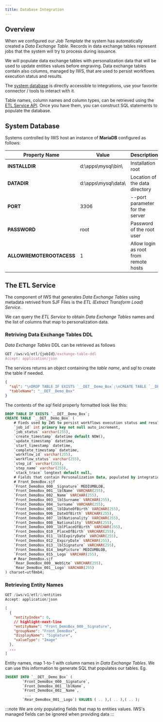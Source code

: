 ```yaml
---
title: Database Integration
---
```


## Overview 

When we configured our *Job Template* the system has automatically created a *Data Exchange Table*. Records in data exchange tables represent jobs that the system will try to process during issuance. 

We will populate data exchange tables with personalization data that will be used to update entities values before engraving. Data exchange tables contain also columns, managed by IWS, that are used to persist workflows execution status and results.

The [system database](#system-database) is directly accessible to integrations, use your favorite connector / tools to interact with it.

Table names, column names and column types, can be retrieved using the [ETL Service API](#the-etl-service). 
Once you have them, you can construct SQL statements to populate the database. 

## System Database

Systems controlled by IWS host an instance of **MariaDB** configured as follows:

| Property Name | Value | Description | 
|---|---|---|
| **INSTALLDIR**            | d:\apps\mysql\bin\   | Installation root
| **DATADIR**               | d:\apps\mysql\data\  | Location of the data directory
| **PORT**                  | 3306                 | --port parameter for the server
| **PASSWORD**              | root                 | Password of the root user
| **ALLOWREMOTEROOTACESS**  | 1                    | Allow login as root from remote hosts

## The ETL Service

The component of IWS that generates *Data Exchange Tables* using metadata retrived from SJF Files is the *ETL (Extract Transform Load) Service*.

We can query the *ETL Service* to obtain *Data Exchange Tables* names and the list of columns that map to personalization data. 

### Retriving Data Exchange Tables DDL

*Data Exchange Tables* DDL can be retrieved as follows

```jsx title="HTTP Request - Getting tables DDL"
GET /iws/v1/etl/{jobId}/exchange-table-ddl
Accept: application/json
```

The services returns an object containing the *table name*, and *sql* to create the table if needed. 

```json title="Response Body"
{
  "sql": "\nDROP TABLE IF EXISTS `__DET__Demo_Box`;\nCREATE TABLE `__DET__Demo_Box` (\n`job_id` int primary key not null auto_increment,\n`job_status` varchar(255),\n`create_timestamp` datetime default NOW(),\n`update_timestamp` datetime,\n`start_timestamp` datetime,\n`complete_timestamp` datetime,\n`workflow_id` varchar(255),\n`workflow_status` varchar(255),\n`step_id` varchar(255),\n`step_name` varchar(255),\n`stack_trace` longtext default null,\n`Front_DemoBox_000__Signature` MEDIUMBLOB,\n`Front_DemoBox_001__lblName` VARCHAR(255),\n`Front_DemoBox_002__Name` VARCHAR(255),\n`Front_DemoBox_003__lblSurname` VARCHAR(255),\n`Front_DemoBox_004__Surname` VARCHAR(255),\n`Front_DemoBox_005__lblDateOfBirth` VARCHAR(255),\n`Front_DemoBox_006__DateOfBirth` VARCHAR(255),\n`Front_DemoBox_007__lblNationality` VARCHAR(255),\n`Front_DemoBox_008__Nationality` VARCHAR(255),\n`Front_DemoBox_009__lblPlaceOfBirth` VARCHAR(255),\n`Front_DemoBox_010__PlaceOfBirth` VARCHAR(255),\n`Front_DemoBox_011__lblExpiryDate` VARCHAR(255),\n`Front_DemoBox_012__ExpiryDate` VARCHAR(255),\n`Front_DemoBox_013__lblSignature` VARCHAR(255),\n`Front_DemoBox_014__bmpPicture` MEDIUMBLOB,\n`Front_DemoBox_015__Logo` VARCHAR(255),\n`Rear_DemoBox_000__WebSite` VARCHAR(255),\n`Rear_DemoBox_001__Logo` VARCHAR(255)\n) charset=utf8mb4;\n",
  "tableName": "__DET__Demo_Box"
}
```

The contents of the *sql* field properly formatted look like this: 

```sql title="DDL of data exchange table generated for 'Demo Box'"
DROP TABLE IF EXISTS `__DET__Demo_Box`;
CREATE TABLE `__DET__Demo_Box` (
    # Fieds used by IWS to persist workflows execution status and results
    `job_id` int primary key not null auto_increment,
    `job_status` varchar(255),
    `create_timestamp` datetime default NOW(),
    `update_timestamp` datetime,
    `start_timestamp` datetime,
    `complete_timestamp` datetime,
    `workflow_id` varchar(255),
    `workflow_status` varchar(255),
    `step_id` varchar(255),
    `step_name` varchar(255),
    `stack_trace` longtext default null,
    # Fields that contain Personalization Data, populated by integrations
    # Front_DemoBox.sjf
    `Front_DemoBox_000__Signature` MEDIUMBLOB,
    `Front_DemoBox_001__lblName` VARCHAR(255),
    `Front_DemoBox_002__Name` VARCHAR(255),
    `Front_DemoBox_003__lblSurname` VARCHAR(255),
    `Front_DemoBox_004__Surname` VARCHAR(255),
    `Front_DemoBox_005__lblDateOfBirth` VARCHAR(255),
    `Front_DemoBox_006__DateOfBirth` VARCHAR(255),
    `Front_DemoBox_007__lblNationality` VARCHAR(255),
    `Front_DemoBox_008__Nationality` VARCHAR(255),
    `Front_DemoBox_009__lblPlaceOfBirth` VARCHAR(255),
    `Front_DemoBox_010__PlaceOfBirth` VARCHAR(255),
    `Front_DemoBox_011__lblExpiryDate` VARCHAR(255),
    `Front_DemoBox_012__ExpiryDate` VARCHAR(255),
    `Front_DemoBox_013__lblSignature` VARCHAR(255),
    `Front_DemoBox_014__bmpPicture` MEDIUMBLOB,
    `Front_DemoBox_015__Logo` VARCHAR(255),
    # Rear_DemoBox.sjf
    `Rear_DemoBox_000__WebSite` VARCHAR(255),
    `Rear_DemoBox_001__Logo` VARCHAR(255)
) charset=utf8mb4;
```

### Retrieving Entity Names

```jsx title="HTTP Request - Retrieving Entity Descriptors"
GET /iws/v1/etl/1/entities
Accept: application/json
```

```json title="Response Body"
[
  {
    "entityIndex": 0,
    // highlight-next-line
    "entityName": "Front_DemoBox_000__Signature",
    "groupName": "Front_DemoBox",
    "displayName": "Signature",
    "valueType": "Image"
  },
  ...
]
```


Entity names, map 1-to-1 with column names in *Data Exchange Tables*. We can use this information to generate SQL that populates our tables. Eg.
```sql 
INSERT INTO `__DET__Demo_Box` (
        `Front_DemoBox_000__Signature`,
        `Front_DemoBox_001__lblName`,
        `Front_DemoBox_002__Name`,
         ...
        `Rear_DemoBox_001__Logo`) VALUES ( .. ),( .. ),( .. );
```

:::note
We are only populating fields that map to entities values. IWS's managed fields can be ignored when providing data
:::